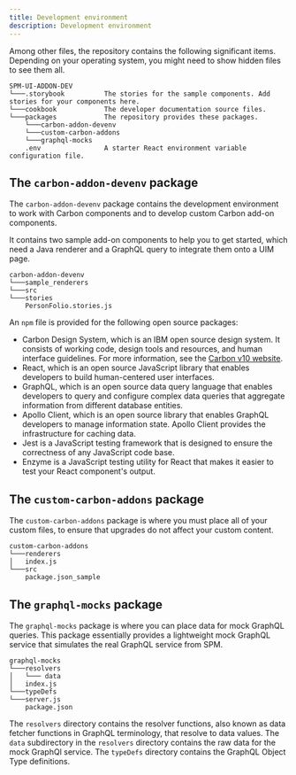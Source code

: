 ```yaml
---
title: Development environment
description: Development environment
---
```


Among other files, the repository contains the following significant items. Depending on your operating system, you might need to show hidden files to see them all.

  ```
  SPM-UI-ADDON-DEV
  └───.storybook          The stories for the sample components. Add stories for your components here.
  └───cookbook            The developer documentation source files.
  └───packages            The repository provides these packages.
      └───carbon-addon-devenv
      └───custom-carbon-addons
      └───graphql-mocks
      .env                A starter React environment variable configuration file.
  ```

## The `carbon-addon-devenv` package

The `carbon-addon-devenv` package contains the development environment to work with Carbon components and to develop custom Carbon add-on components. 

It contains two sample add-on components to help you to get started, which need a Java renderer and a GraphQL query to integrate them onto a UIM page. 

   ```
   carbon-addon-devenv
   └───sample_renderers
   └───src
   └───stories
       PersonFolio.stories.js
   ```

An `npm` file is provided for the following open source packages:

- Carbon Design System, which is an IBM open source design system. It consists of working code, design tools and resources, and human interface guidelines. For more information, see the [Carbon v10 website](https://v10.carbondesignsystem.com/).
- React, which is an open source JavaScript library that enables developers to build human-centered user interfaces.
- GraphQL, which is an open source data query language that enables developers to query and configure complex data queries that aggregate information from different database entities.
- Apollo Client, which is an open source library that enables GraphQL developers to manage information state. Apollo Client provides the infrastructure for caching data.
- Jest is a JavaScript testing framework that is designed to ensure the correctness of any JavaScript code base.
- Enzyme is a JavaScript testing utility for React that makes it easier to test your React component's output.

## The `custom-carbon-addons` package

The `custom-carbon-addons` package is where you must place all of your custom files, to ensure that upgrades do not affect your custom content.

   ```
   custom-carbon-addons
   └───renderers
   │   index.js
   └───src
       package.json_sample

```

## The `graphql-mocks` package

The `graphql-mocks` package is where you can place data for mock GraphQL queries. This package essentially provides a
lightweight mock GraphQL service that simulates the real GraphQL service from SPM.

  ```
  graphql-mocks
  └───resolvers
  │   └─── data
  │   index.js
  └───typeDefs
  └───server.js
      package.json
  ```

The `resolvers` directory contains the resolver functions, also known as
data fetcher functions in GraphQL terminology, that resolve to data values. The `data` subdirectory in the `resolvers` directory contains the
raw data for the mock GraphQl service. The `typeDefs` directory contains the GraphQL Object Type definitions.
